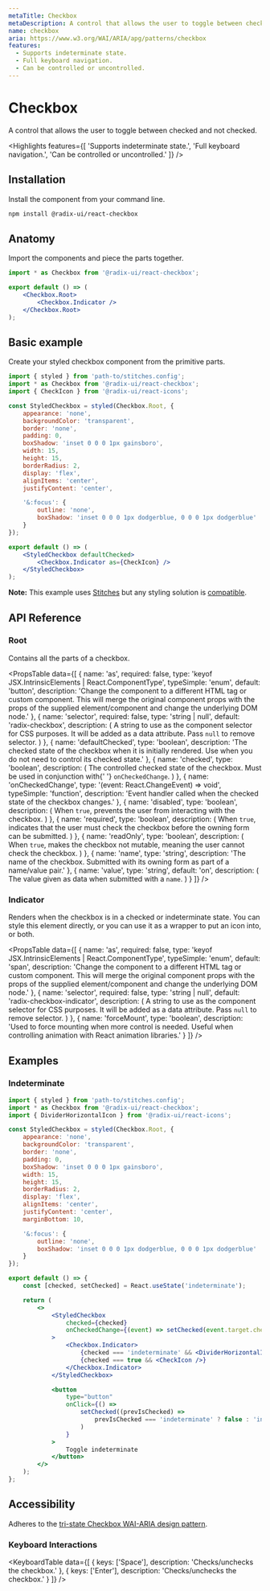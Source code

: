 ```yaml
---
metaTitle: Checkbox
metaDescription: A control that allows the user to toggle between checked and not checked.
name: checkbox
aria: https://www.w3.org/WAI/ARIA/apg/patterns/checkbox
features:
  - Supports indeterminate state.
  - Full keyboard navigation.
  - Can be controlled or uncontrolled.
---
```


# Checkbox

<Description>A control that allows the user to toggle between checked and not checked.</Description>

<Highlights
	features={[
		'Supports indeterminate state.',
		'Full keyboard navigation.',
		'Can be controlled or uncontrolled.'
	]}
/>

## Installation

Install the component from your command line.

```bash
npm install @radix-ui/react-checkbox
```

## Anatomy

Import the components and piece the parts together.

```jsx
import * as Checkbox from '@radix-ui/react-checkbox';

export default () => (
	<Checkbox.Root>
		<Checkbox.Indicator />
	</Checkbox.Root>
);
```

## Basic example

Create your styled checkbox component from the primitive parts.

```jsx
import { styled } from 'path-to/stitches.config';
import * as Checkbox from '@radix-ui/react-checkbox';
import { CheckIcon } from '@radix-ui/react-icons';

const StyledCheckbox = styled(Checkbox.Root, {
	appearance: 'none',
	backgroundColor: 'transparent',
	border: 'none',
	padding: 0,
	boxShadow: 'inset 0 0 0 1px gainsboro',
	width: 15,
	height: 15,
	borderRadius: 2,
	display: 'flex',
	alignItems: 'center',
	justifyContent: 'center',

	'&:focus': {
		outline: 'none',
		boxShadow: 'inset 0 0 0 1px dodgerblue, 0 0 0 1px dodgerblue'
	}
});

export default () => (
	<StyledCheckbox defaultChecked>
		<Checkbox.Indicator as={CheckIcon} />
	</StyledCheckbox>
);
```

<Note>

**Note:** This example uses [Stitches](https://stitches.dev) but any styling solution is [compatible](/docs/primitives/overview/styling).

</Note>

## API Reference

### Root

Contains all the parts of a checkbox.

<PropsTable
	data={[
		{
			name: 'as',
			required: false,
			type: 'keyof JSX.IntrinsicElements | React.ComponentType<any>',
			typeSimple: 'enum',
			default: 'button',
			description:
				'Change the component to a different HTML tag or custom component. This will merge the original component props with the props of the supplied element/component and change the underlying DOM node.'
		},
		{
			name: 'selector',
			required: false,
			type: 'string | null',
			default: 'radix-checkbox',
			description: (
				<span>
					A string to use as the component selector for CSS purposes. It will be added as a data
					attribute. Pass <Code>null</Code> to remove selector.
				</span>
			)
		},
		{
			name: 'defaultChecked',
			type: 'boolean',
			description:
				'The checked state of the checkbox when it is initially rendered. Use when you do not need to control its checked state.'
		},
		{
			name: 'checked',
			type: 'boolean',
			description: (
				<span>
					The controlled checked state of the checkbox. Must be used in conjunction with{' '}
					<Code>onCheckedChange</Code>.
				</span>
			)
		},
		{
			name: 'onCheckedChange',
			type: '(event: React.ChangeEvent<HTMLInputElement>) => void',
			typeSimple: 'function',
			description: 'Event handler called when the checked state of the checkbox changes.'
		},
		{
			name: 'disabled',
			type: 'boolean',
			description: (
				<span>
					When <Code>true</Code>, prevents the user from interacting with the checkbox.
				</span>
			)
		},
		{
			name: 'required',
			type: 'boolean',
			description: (
				<span>
					When <Code>true</Code>, indicates that the user must check the checkbox before the owning
					form can be submitted.
				</span>
			)
		},
		{
			name: 'readOnly',
			type: 'boolean',
			description: (
				<span>
					When <Code>true</Code>, makes the checkbox not mutable, meaning the user cannot check the
					checkbox.
				</span>
			)
		},
		{
			name: 'name',
			type: 'string',
			description:
				'The name of the checkbox. Submitted with its owning form as part of a name/value pair.'
		},
		{
			name: 'value',
			type: 'string',
			default: 'on',
			description: (
				<span>
					The value given as data when submitted with a <Code>name</Code>.
				</span>
			)
		}
	]}
/>

### Indicator

Renders when the checkbox is in a checked or indeterminate state. You can style this element directly, or you can use it as a wrapper to put an icon into, or both.

<PropsTable
	data={[
		{
			name: 'as',
			required: false,
			type: 'keyof JSX.IntrinsicElements | React.ComponentType<any>',
			typeSimple: 'enum',
			default: 'span',
			description:
				'Change the component to a different HTML tag or custom component. This will merge the original component props with the props of the supplied element/component and change the underlying DOM node.'
		},
		{
			name: 'selector',
			required: false,
			type: 'string | null',
			default: 'radix-checkbox-indicator',
			description: (
				<span>
					A string to use as the component selector for CSS purposes. It will be added as a data
					attribute. Pass <Code>null</Code> to remove selector.
				</span>
			)
		},
		{
			name: 'forceMount',
			type: 'boolean',
			description:
				'Used to force mounting when more control is needed. Useful when controlling animation with React animation libraries.'
		}
	]}
/>

## Examples

### Indeterminate

```jsx
import { styled } from 'path-to/stitches.config';
import * as Checkbox from '@radix-ui/react-checkbox';
import { DividerHorizontalIcon } from '@radix-ui/react-icons';

const StyledCheckbox = styled(Checkbox.Root, {
	appearance: 'none',
	backgroundColor: 'transparent',
	border: 'none',
	padding: 0,
	boxShadow: 'inset 0 0 0 1px gainsboro',
	width: 15,
	height: 15,
	borderRadius: 2,
	display: 'flex',
	alignItems: 'center',
	justifyContent: 'center',
	marginBottom: 10,

	'&:focus': {
		outline: 'none',
		boxShadow: 'inset 0 0 0 1px dodgerblue, 0 0 0 1px dodgerblue'
	}
});

export default () => {
	const [checked, setChecked] = React.useState('indeterminate');

	return (
		<>
			<StyledCheckbox
				checked={checked}
				onCheckedChange={(event) => setChecked(event.target.checked)}
			>
				<Checkbox.Indicator>
					{checked === 'indeterminate' && <DividerHorizontalIcon />}
					{checked === true && <CheckIcon />}
				</Checkbox.Indicator>
			</StyledCheckbox>

			<button
				type="button"
				onClick={() =>
					setChecked((prevIsChecked) =>
						prevIsChecked === 'indeterminate' ? false : 'indeterminate'
					)
				}
			>
				Toggle indeterminate
			</button>
		</>
	);
};
```

## Accessibility

Adheres to the [tri-state Checkbox WAI-ARIA design pattern](https://www.w3.org/WAI/ARIA/apg/patterns/checkbox).

### Keyboard Interactions

<KeyboardTable
	data={[
		{
			keys: ['Space'],
			description: 'Checks/unchecks the checkbox.'
		},
		{
			keys: ['Enter'],
			description: 'Checks/unchecks the checkbox.'
		}
	]}
/>
